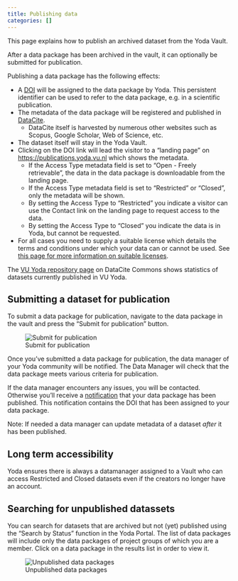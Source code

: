 ```yaml
---
title: Publishing data
categories: []
---
```


This page explains how to publish an archived dataset from the Yoda Vault.

After a data package has been archived in the vault, it can optionally be submitted for publication.

Publishing a data package has the following effects:

- A [DOI](https://www.doi.org/) will be assigned to the data package by Yoda. This persistent identifier can be used to refer to the data package, e.g. in a scientific publication.
- The metadata of the data package will be registered and published in [DataCite](https://commons.datacite.org/). 
    - DataCite itself is harvested by numerous other websites such as Scopus, Google Scholar, Web of Science, etc.
- The dataset itself will stay in the Yoda Vault.
- Clicking on the DOI link will lead the visitor to a "landing page" on [https://publications.yoda.vu.nl](https://publications.yoda.vu.nl) which shows the metadata.
    - If the Access Type metadata field is set to &ldquo;Open - Freely retrievable&rdquo;, the data in the data package is downloadable from the landing page. 
    - If the Access Type metadata field is set to &ldquo;Restricted&rdquo; or &ldquo;Closed&rdquo;, only the metadata will be shown.
    - By setting the Access Type to &ldquo;Restricted&rdquo; you indicate a visitor can use the Contact link on the landing page to request access to the data. 
    - By setting the Access Type to &ldquo;Closed&rdquo; you indicate the data is in Yoda, but cannot be requested.
- For all cases you need to supply a suitable license which details the terms and conditions under which your data can or cannot be used. See [this page for more information on suitable licenses](./yoda_license.qmd). 

The [VU Yoda repository page](https://commons.datacite.org/repositories/9z2c5d2)  on DataCite Commons shows statistics of datasets currently published in VU Yoda.

## Submitting a dataset for publication

To submit a data package for publication, navigate to the data package in the vault and press the &ldquo;Submit for publication&rdquo; button.

![Submit for publication](/public/manuals/yoda/pub-submit-publication.png)

Once you’ve submitted a data package for publication, the data manager of your Yoda community will be notified. The Data Manager will check that the data package meets various criteria for publication.

If the data manager encounters any issues, you will be contacted. Otherwise you'll receive a [notification](./yoda_notifications.qmd) that your data package has been published. This notification contains the DOI that has been assigned to your data package.

Note: If needed a data manager can update metadata of a dataset _after_ it has been published.

## Long term accessibility
Yoda ensures there is always a datamanager assigned to a Vault who can access Restricted and Closed datasets even if the creators no longer have an account.

## Searching for unpublished datassets

You can search for datasets that are archived but not (yet) published using the &ldquo;Search by Status&rdquo; function in the Yoda Portal.
The list of data packages will include only the data packages of project groups of which you are a member.
Click on a data package in the results list in order to view it.

![Unpublished data packages](/public/manuals/yoda/pub-search-unpublished.png)

<!-- TODO add information on versioning -->